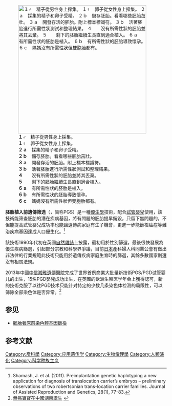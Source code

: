 [[File:Preimplantation genetic diagnosis.svg|thumb|400px|
'''１♂︎'''　精子從男性身上採集。 <br/>
'''１♀︎'''　卵子從女性身上採集。 <br/>
'''２ａ'''　採集的精子和卵子受精。 <br/>
'''２ｂ'''　儲存胚胎。看看哪些胚胎茁壯。 <br/>
'''３ａ'''　開發存活的胚胎。附上標本標識符。 <br/>
'''３ｂ'''　活著胚胎進行所需性狀測試和整理結果。 <br/>
'''４'''　　沒有所需性狀的胚胎並將其丟棄。 <br/>
'''５'''　　剩下的胚胎繼續生長直到適合植入。 <br/>
'''６ａ'''　有所需性狀的胚胎是植入。 <br/>
'''６ｂ'''　有所需性狀的胚胎導致懷孕。 <br/>
'''６ｃ'''　媽媽沒有所需性狀但雙胞胎都有。 <br/>
]]

'''胚胎植入前遺傳筛选'''（{{lang-en|preimplantation genetic screening}}，简称PGS）是一種[[優生學|優生學]]技術，配合[[試管嬰兒|試管嬰兒]]使用，該技術能筛查胚胎的潛在疾病基因，將有問題的胚胎提早銷毀，只留下無問題的，不但能提高試管嬰兒成功率也能讓遺傳病家庭有生子機會，更進一步能篩檢癌症等難治疾病基因達成人口優生化。<ref>Shamash, J. et al. (2011). Preimplantation genetic haplotyping a new application for diagnosis of translocation carrier’s embryos – preliminary observations of two robertsonian trans-location carrier families. Journal of Assisted Reproduction and Genetics, 28(1), 77-83.</ref>

該技術1990年代初在英國[[自然_(期刊)|自然雜誌]]上披露，最初用於性別篩選，最後很快發展為優生疾病篩選，引起部分宗教和科學界爭議，目前[[日本|日本]]產科婦人科同業公會有做出非法律的行業規範此技術只能用於遺傳疾病家庭生育時的篩選，其餘多數國家則還沒有相關法規。

2013年中國[[中信湘雅遺傳醫院|中信湘雅遺傳醫院]]完成了世界首例商業大批量新技術PGS/PGD试管婴儿的出生，15名PGD嬰兒成功出生，在英國的欧洲生殖医学年会上獲得認可，新的技術克服了以往PGD技术只能针对特定的少数几条染色体检测的局限性，可以筛除全部染色体是否异常。<ref>[http://cht.citic/trc/group.citic/iwcm/null/null/ns:LHQ6LGY6LGM6MmM5NDkzOTU1MDFhMGYyNzAxNTAxYzUzMzE1ZTAwMWQscDosYTosbTo=/show.vsml 無癌寶寶在中國湖南誕生] {{Webarchive|url=https://archive.is/20151121085618/http://cht.citic/trc/group.citic/iwcm/null/null/ns:LHQ6LGY6LGM6MmM5NDkzOTU1MDFhMGYyNzAxNTAxYzUzMzE1ZTAwMWQscDosYTosbTo=/show.vsml |date=2015年11月21日 }}</ref>

==参见==
*[[胚胎著床前染色體基因篩檢|胚胎著床前染色體基因篩檢]]

==参考文献==
{{reflist}}

[[Category:產科學|Category:產科學]]
[[Category:应用遗传学|Category:应用遗传学]]
[[Category:生物倫理學|Category:生物倫理學]]
[[Category:人類演化|Category:人類演化]]
[[Category:科学种族主义|Category:科学种族主义]]